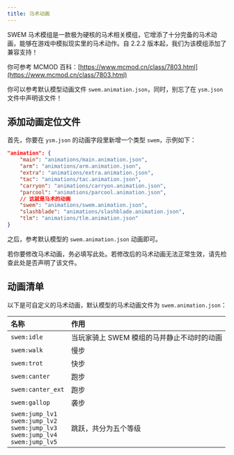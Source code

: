 ```yaml
---
title: 马术动画
---
```



SWEM 马术模组是一款极为硬核的马术相关模组，它增添了十分完备的马术动画，能够在游戏中模拟现实里的马术动作。自 2.2.2 版本起，我们为该模组添加了兼容支持！

你可参考 MCMOD 百科：[https://www.mcmod.cn/class/7803.html](https://www.mcmod.cn/class/7803.html)

你可以参考默认模型动画文件 `swem.animation.json`，同时，别忘了在 `ysm.json` 文件中声明该文件！

## 添加动画定位文件

首先，你要在 `ysm.json` 的动画字段里新增一个类型 `swem`，示例如下：

```json {9}
"animation": {
    "main": "animations/main.animation.json",
    "arm": "animations/arm.animation.json",
    "extra": "animations/extra.animation.json",
    "tac": "animations/tac.animation.json",
    "carryon": "animations/carryon.animation.json",
    "parcool": "animations/parcool.animation.json",
    // 这就是马术的动画
    "swem": "animations/swem.animation.json",
    "slashblade": "animations/slashblade.animation.json",
    "tlm": "animations/tlm.animation.json"
}
```

之后，参考默认模型的 `swem.animation.json` 动画即可。

<Aside>
  若你要修改马术动画，务必填写此处。若修改后的马术动画无法正常生效，请先检查此处是否声明了该文件。
</Aside>

## 动画清单

以下是可自定义的马术动画，默认模型的马术动画文件为 `swem.animation.json`：

| 名称                                                                                            | 作用                                       |
| :---------------------------------------------------------------------------------------------- | :----------------------------------------- |
| `swem:idle`                                                                                     | 当玩家骑上 SWEM 模组的马并静止不动时的动画 |
| `swem:walk`                                                                                     | 慢步                                       |
| `swem:trot`                                                                                     | 快步                                       |
| `swem:canter`                                                                                   | 跑步                                       |
| `swem:canter_ext`                                                                               | 跑步                                       |
| `swem:gallop`                                                                                   | 袭步                                       |
| `swem:jump_lv1`<br/>`swem:jump_lv2`<br/>`swem:jump_lv3`<br/>`swem:jump_lv4`<br/>`swem:jump_lv5` | 跳跃，共分为五个等级                       |
